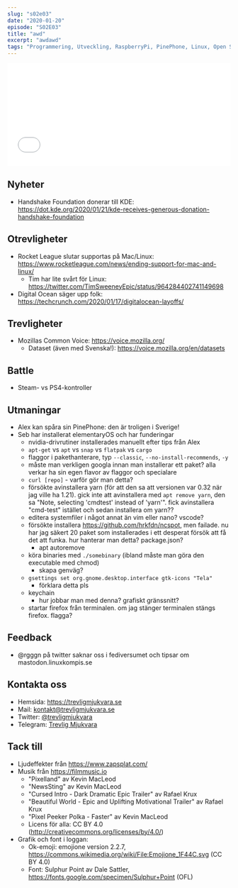 ```yaml
---
slug: "s02e03"
date: "2020-01-20"
episode: "S02E03"
title: "awd"
excerpt: "awdawd"
tags: "Programmering, Utveckling, RaspberryPi, PinePhone, Linux, Open Source"
---
```



<!-- Går det inte att sätta några av dessa dynamiskt utifrån värdena på slugsen där uppe? -->

<SEO title="S02E03 - awd" />
<div style="width: 100%;">
  <iframe
    src="AWDAWDAWDAWDAWD"
    width="100%"
    height="232"
    frameborder="0"
    allowtransparency="true"
    allow="encrypted-media"
  ></iframe>
</div>

## Nyheter

- Handshake Foundation donerar till KDE: https://dot.kde.org/2020/01/21/kde-receives-generous-donation-handshake-foundation


## Otrevligheter

- Rocket League slutar supportas på Mac/Linux: https://www.rocketleague.com/news/ending-support-for-mac-and-linux/
  - Tim har lite svårt för Linux: https://twitter.com/TimSweeneyEpic/status/964284402741149698
- Digital Ocean säger upp folk: https://techcrunch.com/2020/01/17/digitalocean-layoffs/

## Trevligheter

- Mozillas Common Voice: https://voice.mozilla.org/ 
  - Dataset (även med Svenska!): https://voice.mozilla.org/en/datasets

## Battle

- Steam- vs PS4-kontroller 

## Utmaningar

- Alex kan spåra sin PinePhone: den är troligen i Sverige!
- Seb har installerat elementaryOS och har funderingar
  - nvidia-drivrutiner installerades manuellt efter tips från Alex
  - `apt-get` vs `apt` vs `snap` vs `flatpak` vs `cargo`
  - flaggor i pakethanterare, typ `--classic`, `--no-install-recommends`, `-y`
  - måste man verkligen googla innan man installerar ett paket? alla verkar ha sin egen flavor av flaggor och specialare
  - `curl [repo]` - varför gör man detta?
  - försökte avinstallera yarn (för att den sa att versionen var 0.32 när jag ville ha 1.21). gick inte att avinstallera med `apt remove yarn`, den sa "Note, selecting 'cmdtest' instead of 'yarn'". fick avinstallera "cmd-test" istället och sedan installera om yarn??
  - editera systemfiler i något annat än vim eller nano? vscode?
  - försökte installera https://github.com/hrkfdn/ncspot, men failade. nu har jag säkert 20 paket som installerades i ett desperat försök att få det att funka. hur hanterar man detta? package.json?
    - apt autoremove
  - köra binaries med `./somebinary` (ibland måste man göra den executable med chmod)
    - skapa genväg?
  - `gsettings set org.gnome.desktop.interface gtk-icons "Tela"`
    - förklara detta pls
  - keychain
    - hur jobbar man med denna? grafiskt gränssnitt?
  - startar firefox från terminalen. om jag stänger terminalen stängs firefox. flagga?

## Feedback

- @rgggn på twitter saknar oss i fediversumet och tipsar om mastodon.linuxkompis.se


## Kontakta oss

- Hemsida: https://trevligmjukvara.se
- Mail: kontakt@trevligmjukvara.se
- Twitter: [@trevligmjukvara](https://twitter.com/trevligmjukvara)
- Telegram: [Trevlig Mjukvara](https://t.me/trevligmjukvara)

## Tack till

- Ljudeffekter från https://www.zapsplat.com/
- Musik från https://filmmusic.io
  - "Pixelland" av Kevin MacLeod
  - "NewsSting" av Kevin MacLeod
  - "Cursed Intro - Dark Dramatic Epic Trailer" av Rafael Krux
  - "Beautiful World - Epic and Uplifting Motivational Trailer" av Rafael Krux
  - "Pixel Peeker Polka - Faster" av Kevin MacLeod
  - Licens för alla: CC BY 4.0 (http://creativecommons.org/licenses/by/4.0/)
- Grafik och font i loggan:
  - Ok-emoji: emojione version 2.2.7, https://commons.wikimedia.org/wiki/File:Emojione_1F44C.svg (CC BY 4.0)
  - Font: Sulphur Point av Dale Sattler, https://fonts.google.com/specimen/Sulphur+Point (OFL)

